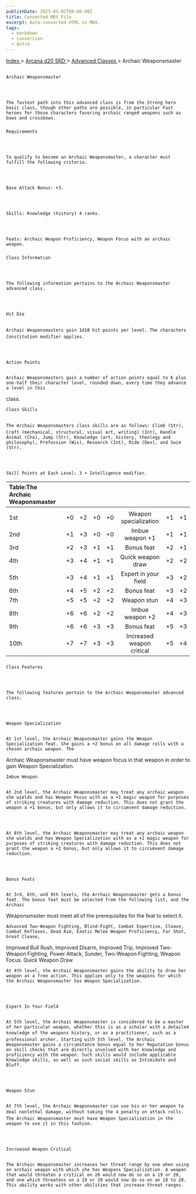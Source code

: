 ```yaml
---
publishDate: 2023-01-02T00:00:00Z
title: Converted MDX File
excerpt: Auto-converted HTML to MDX.
tags:
  - markdown
  - conversion
  - Astro
---
```


[
Index
](-index) >
[
Arcana d20 SRD
](arcana-d20-srd-index) >
[
Advanced Classes
](arcana-d20-srd-advanced-classes-index) > Archaic Weaponsmaster

##

    Archaic Weaponsmaster




    The fastest path into this advanced class is from the Strong hero basic class, though other paths are possible, in particular Fast heroes for those characters favoring archaic ranged weapons such as bows and crossbows.

###

    Requirements




    To qualify to become an Archaic Weaponsmaster, a character must fulfill the following criteria.




    Base Attack Bonus: +3.




    Skills: Knowledge (history) 4 ranks.




    Feats: Archaic Weapon Proficiency, Weapon Focus with an archaic weapon.

###

    Class Information




    The following information pertains to the Archaic Weaponsmaster advanced class.




    Hit Die


    Archaic Weaponsmasters gain 1d10 hit points per level. The characters Constitution modifier applies.




    Action Points


    Archaic Weaponsmasters gain a number of action points equal to 6 plus one-half their character level, rounded down, every time they advance a level in this

class.

    Class Skills


    The Archaic Weaponsmasters class skills are as follows: Climb (Str), Craft (mechanical, structural, visual art, writing) (Int), Handle Animal (Cha), Jump (Str), Knowledge (art, history, theology and philosophy), Profession (Wis), Research (Int), Ride (Dex), and Swim (Str).




    Skill Points at Each Level: 3 + Intelligence modifier.

| Table:The Archaic Weaponsmaster |     |     |     |     |                           |     |     |
| :------------------------------ | :-: | :-: | :-: | :-: | :-----------------------: | :-: | --: |
|                                 |     |     |     |     |                           |     |     |
| 1st                             | +0  | +2  | +0  | +0  |   Weapon specialization   | +1  |  +1 |
| 2nd                             | +1  | +3  | +0  | +0  |      Imbue weapon +1      | +1  |  +1 |
| 3rd                             | +2  | +3  | +1  | +1  |        Bonus feat         | +2  |  +1 |
| 4th                             | +3  | +4  | +1  | +1  |     Quick weapon draw     | +2  |  +2 |
| 5th                             | +3  | +4  | +1  | +1  |   Expert in your field    | +3  |  +2 |
| 6th                             | +4  | +5  | +2  | +2  |        Bonus feat         | +3  |  +2 |
| 7th                             | +5  | +5  | +2  | +2  |        Weapon stun        | +4  |  +3 |
| 8th                             | +6  | +6  | +2  | +2  |      Imbue weapon +2      | +4  |  +3 |
| 9th                             | +6  | +6  | +3  | +3  |        Bonus feat         | +5  |  +3 |
| 10th                            | +7  | +7  | +3  | +3  | Increased weapon critical | +5  |  +4 |

###

    Class Features




    The following features pertain to the Archaic Weaponsmaster advanced class.




    Weapon Specialization


    At 1st level, the Archaic Weaponsmaster gains the Weapon Specialization feat. She gains a +2 bonus on all damage rolls with a chosen archaic weapon. The

Archaic Weaponsmaster must have weapon focus in that weapon in order to gain Weapon Specialization.

    Imbue Weapon


    At 2nd level, the Archaic Weaponsmaster may treat any archaic weapon she wields and has Weapon Focus with as a +1 magic weapon for purposes of striking creatures with damage reduction. This does not grant the weapon a +1 bonus, but only allows it to circumvent damage reduction.




    At 8th level, the Archaic Weaponsmaster may treat any archaic weapon she wields and has Weapon Specialization with as a +2 magic weapon for purposes of striking creatures with damage reduction. This does not grant the weapon a +2 bonus, but only allows it to circumvent damage reduction.




    Bonus Feats


    At 3rd, 6th, and 9th levels, the Archaic Weaponsmaster gets a bonus feat. The bonus feat must be selected from the following list, and the Archaic

Weaponsmaster must meet all of the prerequisites for the feat to select it.

    Advanced Two-Weapon Fighting, Blind-Fight, Combat Expertise, Cleave, Combat Reflexes, Dead Aim, Exotic Melee Weapon Proficiency, Far Shot, Great Cleave,

Improved Bull Rush, Improved Disarm, Improved Trip, Improved Two-Weapon Fighting, Power Attack, Sunder, Two-Weapon Fighting, Weapon Focus.
Quick Weapon Draw

    At 4th level, the Archaic Weaponsmaster gains the ability to draw her weapon as a free action. This applies only to the weapons for which the Archaic Weaponsmaster has Weapon Specialization.




    Expert In Your Field


    At 5th level, the Archaic Weaponsmaster is considered to be a master of her particular weapon, whether this is as a scholar with a detailed knowledge of the weapons history, or as a practitioner, such as a professional archer. Starting with 5th level, the Archaic Weaponsmaster gains a circumstance bonus equal to her Reputation bonus on skill checks that are directly involved with her knowledge and proficiency with the weapon. Such skills would include applicable Knowledge skills, as well as such social skills as Intimidate and Bluff.




    Weapon Stun


    At 7th level, the Archaic Weaponsmaster can use his or her weapon to deal nonlethal damage, without taking the 4 penalty on attack rolls. The Archaic Weaponsmaster must have Weapon Specialization in the weapon to use it in this fashion.




    Increased Weapon Critical


    The Archaic Weaponsmaster increases her threat range by one when using an archaic weapon with which she has Weapons Specialization. A weapon that would threaten a critical on 20 would now do so on a 19 or 20, and one which threatens on a 19 or 20 would now do so on an 18 to 20. This ability works with other abilities that increase threat ranges.
